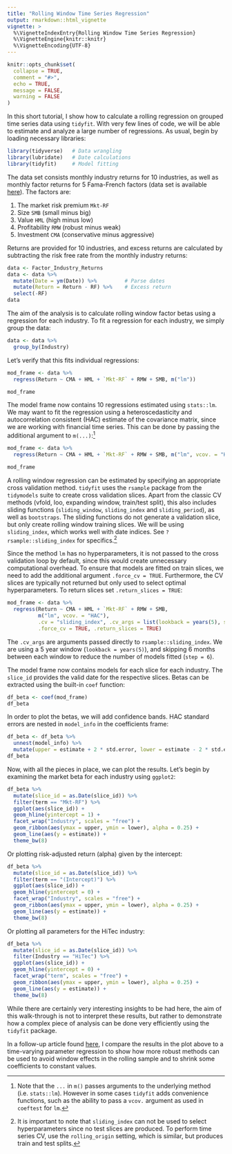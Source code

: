 ```yaml
---
title: "Rolling Window Time Series Regression"
output: rmarkdown::html_vignette
vignette: >
  %\VignetteIndexEntry{Rolling Window Time Series Regression}
  %\VignetteEngine{knitr::knitr}
  %\VignetteEncoding{UTF-8}
---
```


```r
knitr::opts_chunk$set(
  collapse = TRUE,
  comment = "#>",
  echo = TRUE,
  message = FALSE,
  warning = FALSE
)
```

In this short tutorial, I show how to calculate a rolling regression on grouped time series data using `tidyfit`. With very few lines of code, we will be able to estimate and analyze a large number of regressions. As usual, begin by loading necessary libraries:

```r
library(tidyverse)   # Data wrangling
library(lubridate)   # Date calculations
library(tidyfit)     # Model fitting
```

The data set consists monthly industry returns for 10 industries, as well as monthly factor returns for 5 Fama-French factors (data set is available  [here](https://mba.tuck.dartmouth.edu/pages/faculty/ken.french/data_library.html)). The factors are:

  1. The market risk premium `Mkt-RF`
  2. Size `SMB` (small minus big)
  3. Value `HML` (high minus low)
  4. Profitability `RMW` (robust minus weak)
  5. Investment `CMA` (conservative minus aggressive)
  
Returns are provided for 10 industries, and excess returns are calculated by subtracting the risk free rate from the monthly industry returns:

```r
data <- Factor_Industry_Returns
data <- data %>% 
  mutate(Date = ym(Date)) %>%         # Parse dates
  mutate(Return = Return - RF) %>%    # Excess return
  select(-RF)
data
```

The aim of the analysis is to calculate rolling window factor betas using a regression for each industry. To fit a regression for each industry, we simply group the data:

```r
data <- data %>% 
  group_by(Industry)
```

Let's verify that this fits individual regressions:

```r
mod_frame <- data %>% 
  regress(Return ~ CMA + HML + `Mkt-RF` + RMW + SMB, m("lm"))

mod_frame
```

The model frame now contains 10 regressions estimated using `stats::lm`. We may want to fit the regression using a heteroscedasticity and autocorrelation consistent (HAC) estimate of the covariance matrix, since we are working with financial time series. This can be done by passing the additional argument to `m(...)`:^[Note that the `...` in `m()` passes arguments to the underlying method (i.e. `stats::lm`). However in some cases `tidyfit` adds convenience functions, such as the ability to pass a `vcov.` argument as used in `coeftest` for `lm`.]

```r
mod_frame <- data %>% 
  regress(Return ~ CMA + HML + `Mkt-RF` + RMW + SMB, m("lm", vcov. = "HAC"))

mod_frame
```

A rolling window regression can be estimated by specifying an appropriate cross validation method. `tidyfit` uses the `rsample` package from the `tidymodels` suite to create cross validation slices. Apart from the classic CV methods (vfold, loo, expanding window, train/test split), this also includes sliding functions (`sliding_window`, `sliding_index` and `sliding_period`), as well as `bootstraps`. The sliding functions do not generate a validation slice, but only create rolling window training slices. We will be using `sliding_index`, which works well with date indices. See `?rsample::sliding_index` for specifics.^[It is important to note that `sliding_index` can not be used to select hyperparameters since no test slices are produced. To perform time series CV, use the `rolling_origin` setting, which is similar, but produces train and test splits.]

Since the method `lm` has no hyperparameters, it is not passed to the cross validation loop by default, since this would create unnecessary computational overhead. To ensure that models are fitted on train slices, we need to add the additional argument `.force_cv = TRUE`. Furthermore, the CV slices are typically not returned but only used to select optimal hyperparameters. To return slices set `.return_slices = TRUE`:

```r
mod_frame <- data %>% 
  regress(Return ~ CMA + HML + `Mkt-RF` + RMW + SMB,
          m("lm", vcov. = "HAC"),
          .cv = "sliding_index", .cv_args = list(lookback = years(5), step = 6, index = "Date"),
          .force_cv = TRUE, .return_slices = TRUE)
```

The `.cv_args` are arguments passed directly to `rsample::sliding_index`. We are using a 5 year window (`lookback = years(5)`), and skipping 6 months between each window to reduce the number of models fitted (`step = 6`).

The model frame now contains models for each slice for each industry. The `slice_id` provides the valid date for the respective slices. Betas can be extracted using the built-in `coef` function:

```r
df_beta <- coef(mod_frame)
df_beta
```

In order to plot the betas, we will add confidence bands. HAC standard errors are nested in `model_info` in the coefficients frame:

```r
df_beta <- df_beta %>% 
  unnest(model_info) %>% 
  mutate(upper = estimate + 2 * std.error, lower = estimate - 2 * std.error)
df_beta
```

Now, with all the pieces in place, we can plot the results. Let's begin by examining the market beta for each industry using `ggplot2`:

```r
df_beta %>% 
  mutate(slice_id = as.Date(slice_id)) %>% 
  filter(term == "Mkt-RF") %>% 
  ggplot(aes(slice_id)) +
  geom_hline(yintercept = 1) +
  facet_wrap("Industry", scales = "free") +
  geom_ribbon(aes(ymax = upper, ymin = lower), alpha = 0.25) +
  geom_line(aes(y = estimate)) +
  theme_bw(8)
```

Or plotting risk-adjusted return (alpha) given by the intercept:

```r
df_beta %>% 
  mutate(slice_id = as.Date(slice_id)) %>% 
  filter(term == "(Intercept)") %>% 
  ggplot(aes(slice_id)) +
  geom_hline(yintercept = 0) +
  facet_wrap("Industry", scales = "free") +
  geom_ribbon(aes(ymax = upper, ymin = lower), alpha = 0.25) +
  geom_line(aes(y = estimate)) +
  theme_bw(8)
```

Or plotting all parameters for the HiTec industry:

```r
df_beta %>% 
  mutate(slice_id = as.Date(slice_id)) %>% 
  filter(Industry == "HiTec") %>% 
  ggplot(aes(slice_id)) +
  geom_hline(yintercept = 0) +
  facet_wrap("term", scales = "free") +
  geom_ribbon(aes(ymax = upper, ymin = lower), alpha = 0.25) +
  geom_line(aes(y = estimate)) +
  theme_bw(8)
```

While there are certainly very interesting insights to be had here, the aim of this walk-through is not to interpret these results, but rather to demonstrate how a complex piece of analysis can be done very efficiently using the `tidyfit` package.

In a follow-up article found [here](https://tidyfit.unchartedml.com/articles/Time-varying_parameters_vs_rolling_windows.html), I compare the results in the plot above to a time-varying parameter regression to show how more robust methods can be used to avoid window effects in the rolling sample and to shrink some coefficients to constant values.
